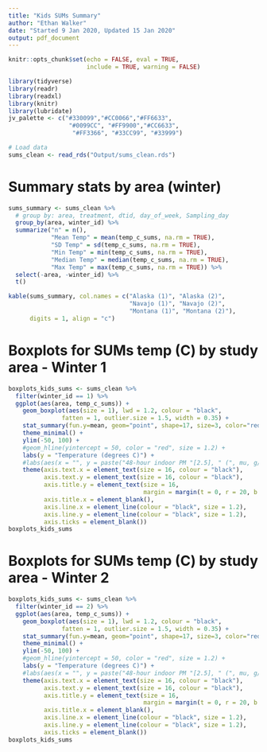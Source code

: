 ```yaml
---
title: "Kids SUMs Summary"
author: "Ethan Walker"
date: "Started 9 Jan 2020, Updated 15 Jan 2020"
output: pdf_document
---
```


```r
knitr::opts_chunk$set(echo = FALSE, eval = TRUE, 
                      include = TRUE, warning = FALSE)
```

```r
library(tidyverse)
library(readr)
library(readxl)
library(knitr)
library(lubridate)
jv_palette <- c("#330099","#CC0066","#FF6633", 
                 "#0099CC", "#FF9900","#CC6633",
                  "#FF3366", "#33CC99", "#33999")
```

```r
# Load data
sums_clean <- read_rds("Output/sums_clean.rds")
```

# Summary stats by area (winter)
```r
sums_summary <- sums_clean %>% 
  # group by: area, treatment, dtid, day_of_week, Sampling_day
  group_by(area, winter_id) %>% 
  summarize("n" = n(),
            "Mean Temp" = mean(temp_c_sums, na.rm = TRUE), 
            "SD Temp" = sd(temp_c_sums, na.rm = TRUE),
            "Min Temp" = min(temp_c_sums, na.rm = TRUE), 
            "Median Temp" = median(temp_c_sums, na.rm = TRUE),
            "Max Temp" = max(temp_c_sums, na.rm = TRUE)) %>% 
  select(-area, -winter_id) %>% 
  t() 

kable(sums_summary, col.names = c("Alaska (1)", "Alaska (2)",
                                  "Navajo (1)", "Navajo (2)",
                                  "Montana (1)", "Montana (2)"), 
      digits = 1, align = "c")
```


# Boxplots for SUMs temp (C) by study area - Winter 1
```r
boxplots_kids_sums <- sums_clean %>%
  filter(winter_id == 1) %>% 
  ggplot(aes(area, temp_c_sums)) +
    geom_boxplot(aes(size = 1), lwd = 1.2, colour = "black", 
               fatten = 1, outlier.size = 1.5, width = 0.35) +
    stat_summary(fun.y=mean, geom="point", shape=17, size=3, color="red") +
    theme_minimal() +
    ylim(-50, 100) +
    #geom_hline(yintercept = 50, color = "red", size = 1.2) +
    labs(y = "Temperature (degrees C)") +
    #labs(aes(x = "", y = paste("48-hour indoor PM "[2.5], " (", mu, g/m^3, ")"))) +
    theme(axis.text.x = element_text(size = 16, colour = "black"),
          axis.text.y = element_text(size = 16, colour = "black"),
          axis.title.y = element_text(size = 16,
                                      margin = margin(t = 0, r = 20, b = 0, l = 0)),
          axis.title.x = element_blank(),
          axis.line.x = element_line(colour = "black", size = 1.2), 
          axis.line.y = element_line(colour = "black", size = 1.2), 
          axis.ticks = element_blank())
boxplots_kids_sums
```

# Boxplots for SUMs temp (C) by study area - Winter 2
```r
boxplots_kids_sums <- sums_clean %>%
  filter(winter_id == 2) %>% 
  ggplot(aes(area, temp_c_sums)) +
    geom_boxplot(aes(size = 1), lwd = 1.2, colour = "black", 
               fatten = 1, outlier.size = 1.5, width = 0.35) +
    stat_summary(fun.y=mean, geom="point", shape=17, size=3, color="red") +
    theme_minimal() +
    ylim(-50, 100) +
    #geom_hline(yintercept = 50, color = "red", size = 1.2) +
    labs(y = "Temperature (degrees C)") +
    #labs(aes(x = "", y = paste("48-hour indoor PM "[2.5], " (", mu, g/m^3, ")"))) +
    theme(axis.text.x = element_text(size = 16, colour = "black"),
          axis.text.y = element_text(size = 16, colour = "black"),
          axis.title.y = element_text(size = 16,
                                      margin = margin(t = 0, r = 20, b = 0, l = 0)),
          axis.title.x = element_blank(),
          axis.line.x = element_line(colour = "black", size = 1.2), 
          axis.line.y = element_line(colour = "black", size = 1.2), 
          axis.ticks = element_blank())
boxplots_kids_sums
```
